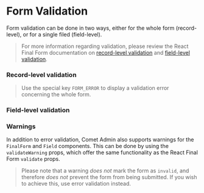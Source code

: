 

<Meta of={ValidationStories} />

# Form Validation

Form validation can be done in two ways, either for the whole form (record-level), or for a single filed (field-level).

> For more information regarding validation, please review the React Final Form documentation on [record-level validation](https://final-form.org/docs/react-final-form/types/FormProps#validate) and [field-level validation](https://final-form.org/docs/react-final-form/types/FieldProps#validate).

### Record-level validation

<Canvas>
    <Story of={ValidationStories.RecordLevelValidation} />
</Canvas>

> Use the special key `FORM_ERROR` to display a validation error concerning the whole form.

### Field-level validation

<Canvas>
    <Story of={ValidationStories.FieldLevelValidation} />
</Canvas>

### Warnings

In addition to error validation, Comet Admin also supports warnings for the `FinalForm` and `Field` components. This can be done by using the `validateWarning` props, which offer the same functionality as the React Final Form `validate` props.

> Please note that a warning _does not_ mark the form as `invalid`, and therefore _does not_ prevent the form from being submitted. If you wish to achieve this, use error validation instead.

<Canvas>
    <Story of={ValidationStories.Warnings} />
</Canvas>
